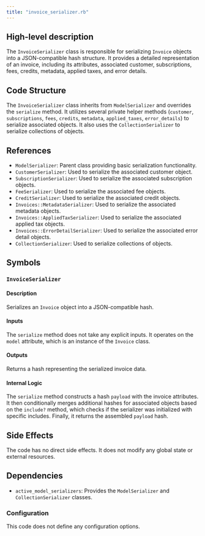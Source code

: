 ```yaml
---
title: "invoice_serializer.rb"
---
```


## High-level description
The `InvoiceSerializer` class is responsible for serializing `Invoice` objects into a JSON-compatible hash structure. It provides a detailed representation of an invoice, including its attributes, associated customer, subscriptions, fees, credits, metadata, applied taxes, and error details.

## Code Structure
The `InvoiceSerializer` class inherits from `ModelSerializer` and overrides the `serialize` method. It utilizes several private helper methods (`customer`, `subscriptions`, `fees`, `credits`, `metadata`, `applied_taxes`, `error_details`) to serialize associated objects. It also uses the `CollectionSerializer` to serialize collections of objects.

## References
- `ModelSerializer`: Parent class providing basic serialization functionality.
- `CustomerSerializer`: Used to serialize the associated customer object.
- `SubscriptionSerializer`: Used to serialize the associated subscription objects.
- `FeeSerializer`: Used to serialize the associated fee objects.
- `CreditSerializer`: Used to serialize the associated credit objects.
- `Invoices::MetadataSerializer`: Used to serialize the associated metadata objects.
- `Invoices::AppliedTaxSerializer`: Used to serialize the associated applied tax objects.
- `Invoices::ErrorDetailSerializer`: Used to serialize the associated error detail objects.
- `CollectionSerializer`: Used to serialize collections of objects.

## Symbols

### `InvoiceSerializer`
#### Description
Serializes an `Invoice` object into a JSON-compatible hash.

#### Inputs
The `serialize` method does not take any explicit inputs. It operates on the `model` attribute, which is an instance of the `Invoice` class.

#### Outputs
Returns a hash representing the serialized invoice data.

#### Internal Logic
The `serialize` method constructs a hash `payload` with the invoice attributes. It then conditionally merges additional hashes for associated objects based on the `include?` method, which checks if the serializer was initialized with specific includes. Finally, it returns the assembled `payload` hash.

## Side Effects
The code has no direct side effects. It does not modify any global state or external resources.

## Dependencies
- `active_model_serializers`: Provides the `ModelSerializer` and `CollectionSerializer` classes.

### Configuration
This code does not define any configuration options.
